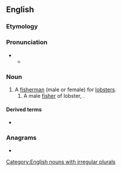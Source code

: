 ==English==

===Etymology===
{{suffix|en|lobster|man}}

===Pronunciation===
* {{IPA|en|/ˈlɒbstə(ɹ)mən/}}
** {{audio|en|En-us-lobster-man.ogg|Audio (US)}}

===Noun===
{{en-noun|lobstermen}}

# A [[fisherman]] (male or female) for [[lobster]]s.
## A male [[fisher]] of lobster, {{masculine of|en|lobsterwoman}}.

====Derived terms====
* {{l|en|lobsterwoman}}

===Anagrams===
* {{anagrams|en|a=abelmnorst|Lambertons|Lambertson}}

{{C|en|Male people|Occupations|People}}

[[Category:English nouns with irregular plurals]]